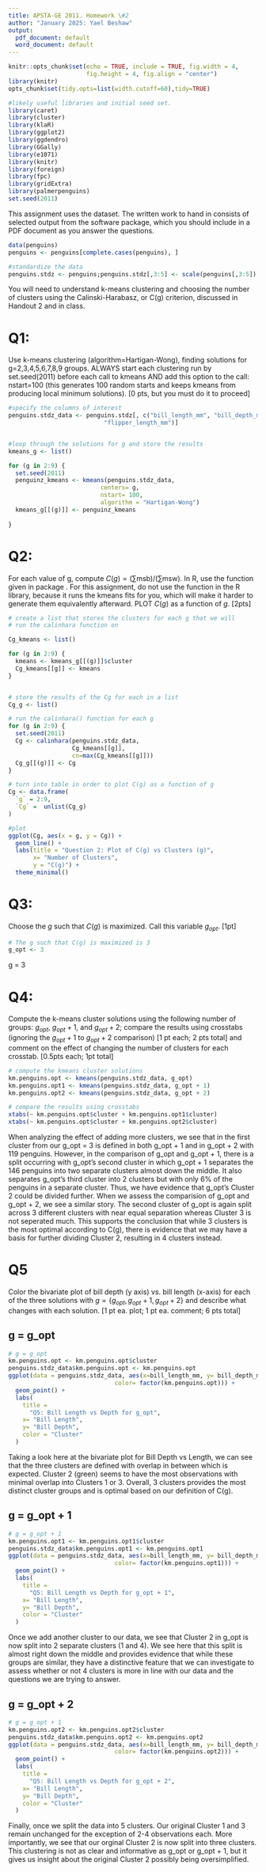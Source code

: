 ```yaml
---
title: APSTA-GE 2011. Homework \#2
author: "January 2025: Yael Beshaw"
output:
  pdf_document: default
  word_document: default
---
```


```r
knitr::opts_chunk$set(echo = TRUE, include = TRUE, fig.width = 4, 
                      fig.height = 4, fig.align = "center")
library(knitr)
opts_chunk$set(tidy.opts=list(width.cutoff=60),tidy=TRUE)
```

```r
#likely useful libraries and initial seed set.
library(caret)
library(cluster)
library(klaR)
library(ggplot2)
library(ggdendro)
library(GGally)
library(e1071)
library(knitr)
library(foreign)
library(fpc)
library(gridExtra)
library(palmerpenguins)
set.seed(2011)
```

This assignment uses the \texttt{penguins} dataset.  The written work to hand in
consists of selected output from the software package, which you should include 
in a PDF document as you answer the questions.

```r
data(penguins)
penguins <- penguins[complete.cases(penguins), ]

#standardize the data
penguins.stdz <- penguins;penguins.stdz[,3:5] <- scale(penguins[,3:5])
```

You will need to understand k-means clustering and choosing the number of 
clusters using the Calinski-Harabasz, or C(g) criterion, discussed in Handout 
2 and in class.

# **Q1**: 

Use k-means clustering (algorithm=Hartigan-Wong), finding solutions 
for g=2,3,4,5,6,7,8,9 groups.  ALWAYS start each clustering run by 
set.seed(2011) before each call to kmeans AND add this option to the call: 
nstart=100 (this generates 100 random starts and keeps kmeans from producing 
local minimum solutions). \textcolor{red}{Remember: you do not need to include 
the body mass measure.} [0 pts, but you must do it to proceed]

```r
#specify the columns of interest
penguins.stdz_data <- penguins.stdz[, c("bill_length_mm", "bill_depth_mm", 
                           "flipper_length_mm")]


#loop through the solutions for g and store the results
kmeans_g <- list()

for (g in 2:9) {
  set.seed(2011)
  penguinz_kmeans <- kmeans(penguins.stdz_data,
                          centers= g,
                          nstart= 100,
                          algorithm = "Hartigan-Wong")
  kmeans_g[[(g)]] <- penguinz_kmeans
  
}
```

# **Q2**:	

For each value of g, compute $C(g)=(\sum \mbox{msb})/(\sum \mbox{msw})$.
In R, use the \texttt{calinhara} function given in package \texttt{fpc}.  For
this assignment, do not use the \texttt{NbClust} function in 
the \texttt{NbClust} R library, because it runs the kmeans fits for you, 
which will make it harder to generate them equivalently afterward. 
PLOT $C(g)$ as a function of $g$. [2pts]

```r

# create a list that stores the clusters for each g that we will
# run the calinhara function on

Cg_kmeans <- list()

for (g in 2:9) {
  kmeans <- kmeans_g[[(g)]]$cluster
  Cg_kmeans[[g]] <- kmeans
}


# store the results of the Cg for each in a list
Cg_g <- list()

# run the calinhara() function for each g 
for (g in 2:9) {
  set.seed(2011)
  Cg <- calinhara(penguins.stdz_data,
                  Cg_kmeans[[g]],
                  cn=max(Cg_kmeans[[g]]))
  Cg_g[[(g)]] <- Cg
}

# turn into table in order to plot C(g) as a function of g
Cg <- data.frame(
  `g` = 2:9,
  `Cg` =  unlist(Cg_g)
)

#plot 
ggplot(Cg, aes(x = g, y = Cg)) +
  geom_line() +
  labs(title = "Question 2: Plot of C(g) vs Clusters (g)",
       x= "Number of Clusters",
       y = "C(g)") +
  theme_minimal()

```

# **Q3**:	

Choose the $g$ such that $C(g)$ is maximized.  Call this 
variable $g_{opt}$.  [1pt]
```r
# The g such that C(g) is maximized is 3
g_opt <- 3
```

g = 3

# **Q4**: 

Compute the k-means cluster solutions using the following number of 
groups: $g_{opt}$, $g_{opt}+1$, and $g_{opt}+2$; compare the results using 
crosstabs (ignoring the $g_{opt}+1$ to $g_{opt}+2$ comparison) 
[1 pt each; 2 pts total] and comment on the effect of changing the number of 
clusters for each crosstab. [0.5pts each; 1pt total]

```r
# compute the kmeans cluster solutions
km.penguins.opt <- kmeans(penguins.stdz_data, g_opt)
km.penguins.opt1 <- kmeans(penguins.stdz_data, g_opt + 1)
km.penguins.opt2 <- kmeans(penguins.stdz_data, g_opt + 2)

# compare the results using crosstabs
xtabs(~ km.penguins.opt$cluster + km.penguins.opt1$cluster)
xtabs(~ km.penguins.opt$cluster + km.penguins.opt2$cluster)
```
When analyzing the effect of adding more clusters, we see that in the 
first cluster from our g_opt = 3 is defined in both g_opt + 1 and in
g_opt + 2 with 119 penguins. However, in the comparison of g_opt and 
g_opt + 1, there is a split occurring with g_opt's second cluster in which
g_opt + 1 separates the 146 penguins into two separate clusters almost
down the middle. It also separates g_opt's third cluster into 2 clusters
but with only 6% of the penguins in a separate cluster. Thus, we have
evidence that g_opt's Cluster 2 could be divided further. When we assess
the comparision of g_opt and g_opt + 2, we see a similar story. The second
cluster of g_opt is again split across 3 different clusters with near
equal separation whereas Cluster 3 is not seperated much. This
supports the conclusion that while 3 clusters is the most optimal according
to C(g), there is evidence that we may have a basis for further
dividing Cluster 2, resulting in 4 clusters instead.

# **Q5** 

Color the bivariate plot of bill depth (y axis) vs. bill length (x-axis)
for each of the three solutions with $g=\{g_{opt},g_{opt}+1,g_{opt}+2\}$ and 
describe what changes with each solution. 
[1 pt ea. plot; 1 pt ea. comment; 6 pts total]

## g = g_opt

```r
# g = g_opt
km.penguins.opt <- km.penguins.opt$cluster
penguins.stdz_data$km.penguins.opt <- km.penguins.opt
ggplot(data = penguins.stdz_data, aes(x=bill_length_mm, y= bill_depth_mm, 
                              color= factor(km.penguins.opt))) +
  geom_point() +
  labs(
    title = 
      "Q5: Bill Length vs Depth for g_opt",
    x= "Bill Length",
    y= "Bill Depth",
    color = "Cluster"
  )
```
Taking a look here at the bivariate plot for Bill Depth vs Length, we
can see that the three clusters are defined with overlap in between which
is expected. Cluster 2 (green) seems to have the most observations with 
minimal overlap into Clusters 1 or 3. Overall, 3 clusters provides the most
distinct cluster groups and is optimal based on our definition of C(g).


## g = g_opt + 1

```r
# g = g_opt + 1
km.penguins.opt1 <- km.penguins.opt1$cluster
penguins.stdz_data$km.penguins.opt1 <- km.penguins.opt1
ggplot(data = penguins.stdz_data, aes(x=bill_length_mm, y= bill_depth_mm, 
                              color= factor(km.penguins.opt1))) +
  geom_point() +
  labs(
    title = 
      "Q5: Bill Length vs Depth for g_opt + 1",
    x= "Bill Length",
    y= "Bill Depth",
    color = "Cluster"
  )
```
Once we add another cluster to our data, we see that Cluster 2 in g_opt is now
split into 2 separate clusters (1 and 4). We see here that this split is almost
right down the middle and provides evidence that while these groups are similar,
they have a distinctive feature that we can investigate to assess whether or not
4 clusters is more in line with our data and the questions we are trying to 
answer.


## g = g_opt + 2

```r
# g = g_opt + 1
km.penguins.opt2 <- km.penguins.opt2$cluster
penguins.stdz_data$km.penguins.opt2 <- km.penguins.opt2
ggplot(data = penguins.stdz_data, aes(x=bill_length_mm, y= bill_depth_mm, 
                              color= factor(km.penguins.opt2))) +
  geom_point() +
  labs(
    title = 
      "Q5: Bill Length vs Depth for g_opt + 2",
    x= "Bill Length",
    y= "Bill Depth",
    color = "Cluster"
  )
```

Finally, once we split the data into 5 clusters. Our original Cluster 1 and 3 
remain unchanged for the exception of 2-4 observations each. More importantly, 
we see that our orginal Cluster 2 is now split into three clusters. This 
clustering is not as clear and informative as g_opt or g_opt + 1, but it gives
us insight about the original Cluster 2 possibly being oversimplified. 
